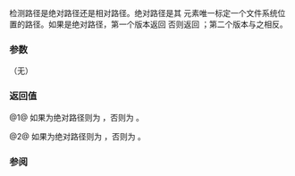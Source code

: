 {{cpp/experimental/fs/path/title|is_absolute,is_relative}}
{{cpp/experimental/fs/path/navbar}}
{{dcl begin}}
{{dcl | num=1 | since=fs_ts | 1=
bool is_absolute() const;
}}
{{dcl | num=2 | since=fs_ts | 1=
bool is_relative() const;
}}
{{dcl end}}

检测路径是绝对路径还是相对路径。绝对路径是其 {{c|root_path()}} 元素唯一标定一个文件系统位置的路径。如果是绝对路径，第一个版本返回 {{c|true}} 否则返回 {{c|false}}；第二个版本与之相反。

===参数===
（无）

===返回值===
@1@ 如果为绝对路径则为 {{c|true}}，否则为 {{c|false}}。

@2@ 如果为绝对路径则为 {{c|false}}，否则为 {{c|true}}。

{{cpp/impldef exception}}

===参阅===
{{dsc begin}}
{{dsc inc | cpp/experimental/fs/path/dsc has_path}}
{{dsc end}}